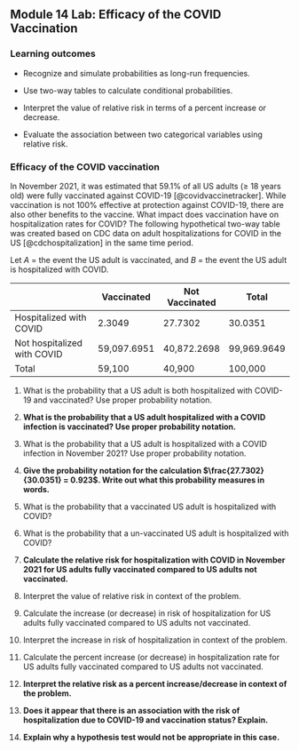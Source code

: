 ## Module 14 Lab: Efficacy of the COVID Vaccination

\setstretch{1}

### Learning outcomes

* Recognize and simulate probabilities as long-run frequencies.

* Use two-way tables to calculate conditional probabilities.

* Interpret the value of relative risk in terms of a percent increase or decrease.

* Evaluate the association between two categorical variables using relative risk.

### Efficacy of the COVID vaccination

In November 2021, it was estimated that 59.1\% of all US adults ($\ge$ 18 years old) were fully vaccinated against COVID-19 [@covidvaccinetracker].   While vaccination is not 100\% effective at protection against COVID-19, there are also other benefits to the vaccine.  What impact does vaccination have on hospitalization rates for COVID?  The following hypothetical two-way table was created based on CDC data on adult hospitalizations for COVID in the US [@cdchospitalization] in the same time period.  

Let $A$ = the event the US adult is vaccinated, and $B$ = the event the US adult is hospitalized with COVID. 

|                             |  Vaccinated | Not Vaccinated |     Total   |
|-----------------------------|-------------|----------------|-------------|
| Hospitalized with COVID     |    2.3049   |      27.7302   |     30.0351 |
| Not hospitalized with COVID | 59,097.6951 |   40,872.2698  | 99,969.9649 |
| Total                       |   59,100    |      40,900    |     100,000 |


1.  What is the probability that a US adult is both hospitalized with COVID-19 and vaccinated? Use proper probability notation.

\vspace{0.8in}

2.  **What is the probability that a US adult hospitalized with a COVID infection is vaccinated?  Use proper probability notation.**

\vspace{0.8in}

3.  What is the probability that a US adult is hospitalized with a COVID infection in November 2021?  Use proper probability notation.

\vspace{0.8in}

\newpage

4.  **Give the probability notation for the calculation $\frac{27.7302}{30.0351} = 0.923$.  Write out what this probability measures in words.**

\vspace{0.8in}

5.  What is the probability that a vaccinated US adult is hospitalized with COVID?

\vspace{0.5in}

6.  What is the probability that a un-vaccinated US adult is hospitalized with COVID?

\vspace{0.5in}

7.  **Calculate the relative risk for hospitalization with COVID in November 2021 for US adults fully vaccinated compared to US adults not vaccinated.**

\vspace{0.5in}

8.  Interpret the value of relative risk in context of the problem.

\vspace{0.5in}

9. Calculate the increase (or decrease) in risk of hospitalization for US adults fully vaccinated compared to US adults not vaccinated.

\vspace{0.5in}

10. Interpret the increase in risk of hospitalization in context of the problem.

\vspace{0.5in}

11. Calculate the percent increase (or decrease) in hospitalization rate for US adults fully vaccinated compared to US adults not vaccinated.

\vspace{0.5in}

12. **Interpret the relative risk as a percent increase/decrease in context of the problem.**

\vspace{0.5in}

13. **Does it appear that there is an association with the risk of hospitalization due to COVID-19 and vaccination status? Explain.**

\vspace{0.5in}

14.  **Explain why a hypothesis test would not be appropriate in this case.**

\newpage